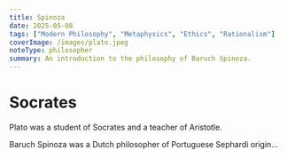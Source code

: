 ```yaml
---
title: Spinoza
date: 2025-05-08
tags: ["Modern Philosophy", "Metaphysics", "Ethics", "Rationalism"]
coverImage: /images/plato.jpeg
noteType: philosopher
summary: An introduction to the philosophy of Baruch Spinoza.
---
```


# Socrates

Plato was a student of Socrates and a teacher of Aristotle.

Baruch Spinoza was a Dutch philosopher of Portuguese Sephardi origin...
